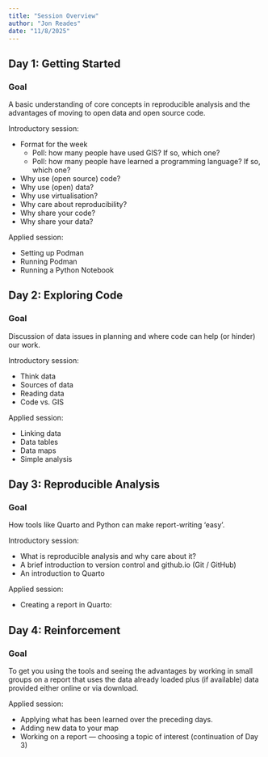 ```yaml
---
title: "Session Overview"
author: "Jon Reades"
date: "11/8/2025"
---
```


## Day 1: Getting Started

::: {.callout-tip} 
### Goal
A basic understanding of core concepts in reproducible analysis and the advantages of moving to open data and open source code.
:::
 
Introductory session:

- Format for the week
  - Poll: how many people have used GIS? If so, which one?
  - Poll: how many people have learned a programming language? If so, which one?
- Why use (open source) code?
- Why use (open) data?
- Why use virtualisation?
- Why care about reproducibility?
- Why share your code?
- Why share your data?
 
Applied session:

- Setting up Podman
- Running Podman
- Running a Python Notebook
 

## Day 2: Exploring Code
 
::: {.callout-tip}

### Goal

Discussion of data issues in planning and where code can help (or hinder) our work.

::: 
 
Introductory session:

- Think data 
- Sources of data
- Reading data
- Code vs. GIS
 
Applied session:

- Linking data 
- Data tables
- Data maps
- Simple analysis
 

## Day 3: Reproducible Analysis

::: {.callout-tip}

### Goal

How tools like Quarto and Python can make report-writing 'easy'.

:::
 
Introductory session:

- What is reproducible analysis and why care about it?
- A brief introduction to version control and github.io (Git / GitHub)
- An introduction to Quarto
 
Applied session:

- Creating a report in Quarto:
 

## Day 4: Reinforcement
 
::: {.callout-tip}

### Goal

To get you using the tools and seeing the advantages by working in small groups on a report that uses the data already loaded plus (if available) data provided either online or via download.

:::

Applied session:

- Applying what has been learned over the preceding days.
- Adding new data to your map
- Working on a report — choosing a topic of interest (continuation of Day 3)


